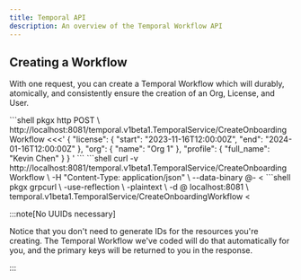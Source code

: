 ```yaml
---
title: Temporal API
description: An overview of the Temporal Workflow API
---
```


## Creating a Workflow

With one request, you can create a Temporal Workflow which will durably, atomically, and consistently ensure the creation of an Org, License, and User.


<Tabs>
  <TabItem label="HTTPie">
  ```shell
  pkgx http POST \
    http://localhost:8081/temporal.v1beta1.TemporalService/CreateOnboardingWorkflow <<<'
    {
      "license": {
        "start": "2023-11-16T12:00:00Z",
        "end": "2024-01-16T12:00:00Z"
      },
      "org": {
        "name": "Org 1"
      },
      "profile": {
        "full_name": "Kevin Chen"
      }
    }
    '
  ```
  </TabItem>
  <TabItem label="curl">
  ```shell
  curl -v http://localhost:8081/temporal.v1beta1.TemporalService/CreateOnboardingWorkflow \
    -H "Content-Type: application/json" \
    --data-binary @- <<EOF
    {
      "license": {
        "start": "2023-11-16T12:00:00Z",
        "end": "2024-01-16T12:00:00Z"
      },
      "org": {
        "name": "Org 1"
      },
      "profile": {
        "full_name": "Kevin Chen"
      }
    }
  EOF
  ```
  </TabItem>
  <TabItem label="grpcurl">
  ```shell
  pkgx grpcurl \
    -use-reflection \
    -plaintext \
    -d @ localhost:8081 \
    temporal.v1beta1.TemporalService/CreateOnboardingWorkflow <<EOM
  {
    "license": {
      "start": "2023-11-16T12:00:00Z",
      "end": "2024-01-16T12:00:00Z"
    },
    "org": {
      "name": "Org 1"
    },
    "profile": {
      "full_name": "Kevin Chen"
    }
  }
  EOM
  ```
  </TabItem>
</Tabs>

:::note[No UUIDs necessary]

Notice that you don't need to generate IDs for the resources you're creating. The Temporal Workflow we've coded will do that automatically for you, and the primary keys will be returned to you in the response.

:::
